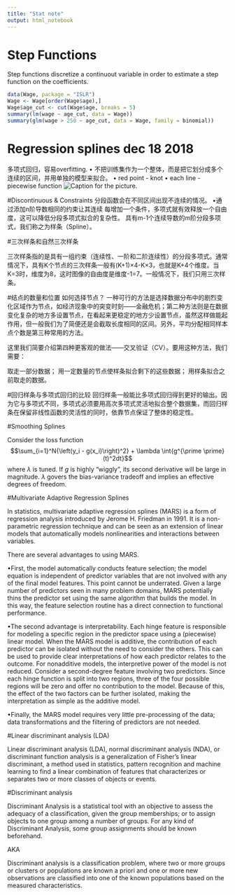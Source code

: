 ```yaml
---
title: "Stat note"
output: html_notebook
---
```

# Step Functions

Step functions discretize a continuout variable in order to estimate a step function
on the coefficients.

```r
data(Wage, package = "ISLR")
Wage <- Wage[order(Wage$age),]
Wage$age_cut <- cut(Wage$age, breaks = 5)
summary(lm(wage ~ age_cut, data = Wage))
summary(glm(wage > 250 ~ age_cut, data = Wage, family = binomial))
```

# Regression splines dec 18 2018
多项式回归，容易overfitting.
• 不把训练集作为一个整体，而是把它划分成多个连续的区间，并用单独的模型来拟合。
• red point - knot
• each line - piecewise function
![Caption for the picture.](/Users/nino/Documents/GitHub/stat_note/picture/reg spline1.jpg)

#Discontinuous & Constraints
分段函数会在不同区间出现不连续的情况。
•通过添加n阶导数相同的约束让其连续
每增加一个条件，多项式就有效释放一个自由度，这可以降低分段多项式拟合的复杂性。
具有m-1个连续导数的m阶分段多项式，我们称之为样条（Spline）。

#三次样条和自然三次样条

三次样条指的是具有一组约束（连续性、一阶和二阶连续性）的分段多项式。通常情况下，具有K个节点的三次样条一般有(K+1)×4-K×3，也就是K+4个维度。当K=3时，维度为8，这时图像的自由度是维度-1=7。一般情况下，我们只用三次样条。

#结点的数量和位置
如何选择节点？
一种可行的方法是选择数据分布中的剧烈变化区域作为节点，如经济现象中的突变时刻——金融危机；第二种方法则是在数据变化复杂的地方多设置节点，在看起来更稳定的地方少设置节点，虽然这样做能起作用，但一般我们为了简便还是会截取长度相同的区间。另外，平均分配相同样本点个数是第三种常用的方法。

这里我们简要介绍第四种更客观的做法——交叉验证（CV）。要用这种方法，我们需要：

取走一部分数据；
用一定数量的节点使样条拟合剩下的这些数据；
用样条拟合之前取走的数据。

#回归样条与多项式回归的比较
回归样条一般能比多项式回归得到更好的输出。因为它与多项式不同，多项式必须要用高次多项式灵活地拟合整个数据集，而回归样条在保留非线性函数的灵活性的同时，依靠节点保证了整体的稳定性。

#Smoothing Splines

Consider the loss function $$\sum_{i=1}^N{\left(y_i - g(x_i)\right)^2} + \lambda \int{g^{\prime \prime}(t)^2dt}$$ where $\lambda$ is tuned. If $g$ is highly "wiggly", its second derivative will be large in magnitude. $\lambda$ govers the bias-variance tradeoff and implies an effective degrees of freedom.

#Multivariate Adaptive Regression Splines

In statistics, multivariate adaptive regression splines (MARS) is a form of regression analysis introduced by Jerome H. Friedman in 1991. It is a non-parametric regression technique and can be seen as an extension of linear models that automatically models nonlinearities and interactions between variables.

There are several advantages to using MARS. 

•First, the model automatically conducts feature selection; the model equation is independent of predictor variables that are not involved with any of the final model features. This point cannot be underrated. Given a large number of predictors seen in many problem domains, MARS potentially thins the predictor set using the same algorithm that builds the model. In this way, the feature selection routine has a direct connection to functional performance. 

•The second advantage is interpretability. Each hinge feature is responsible for modeling a specific region in the predictor space using a (piecewise) linear model. When the MARS model is additive, the contribution of each predictor can be isolated without the need to consider the others. This can be used to provide clear interpretations of how each predictor relates to the outcome. For nonadditive models, the interpretive power of the model is not reduced. Consider a second-degree feature involving two predictors. Since each hinge function is split into two regions, three of the four possible regions will be zero and offer no contribution to the model. Because of this, the effect of the two factors can be further isolated, making the interpretation as simple as the additive model.

•Finally, the MARS model requires very little pre-processing of the
data; data transformations and the filtering of predictors are not needed.

#Linear discriminant analysis (LDA)

Linear discriminant analysis (LDA), normal discriminant analysis (NDA), or discriminant function analysis is a generalization of Fisher's linear discriminant, a method used in statistics, pattern recognition and machine learning to find a linear combination of features that characterizes or separates two or more classes of objects or events. 

#Discriminant analysis

Discriminant Analysis is a statistical tool with an objective to assess the adequacy of a classification, given the group memberships; or to assign objects to one group among a number of groups. For any kind of Discriminant Analysis, some group assignments should be known beforehand.

AKA

Discriminant analysis is a classification problem, where two or more groups or clusters or populations are known a priori and one or more new observations are classified into one of the known populations based on the measured characteristics. 

